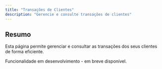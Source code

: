 ```yaml
---
title: "Transações de Clientes"
description: "Gerencie e consulte transações de clientes"
---
```


## Resumo

Esta página permite gerenciar e consultar as transações dos seus clientes de forma eficiente.

<Info>
Funcionalidade em desenvolvimento - em breve disponível.
</Info>
